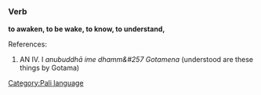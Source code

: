 =={{pi}}==
[[Category:Pali language]]

=== Verb ===
'''to awaken, to be wake, to know, to understand, '''


References:

# AN IV. I ''anubuddh&#257; ime dhamm&#257 Gotamena'' (understood are these things by Gotama)